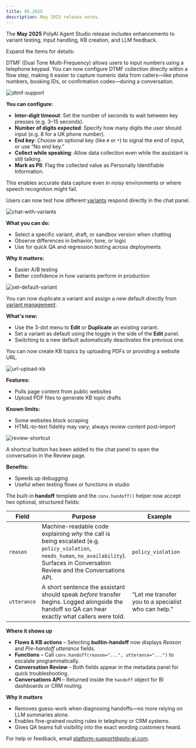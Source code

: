 ```yaml
---
title: 05.2025
description: May 2025 release notes.
---
```


The **May 2025** PolyAI Agent Studio release includes enhancements to variant testing, input handling, KB creation, and LLM feedback.

Expand the items for details:

<AccordionGroup>

<Accordion title="DTMF support" icon="fingerprint">

DTMF (Dual Tone Multi-Frequency) allows users to input numbers using a telephone keypad. You can now configure DTMF collection directly within a flow step, making it easier to capture numeric data from callers—like phone numbers, booking IDs, or confirmation codes—during a conversation.

![dtmf-support](/images/release-notes/2505/dtmf.png)

**You can configure:**

- **Inter-digit timeout**: Set the number of seconds to wait between key presses (e.g. 3–15 seconds).
- **Number of digits expected**: Specify how many digits the user should input (e.g. 8 for a UK phone number).
- **End key**: Choose an optional key (like `#` or `*`) to signal the end of input, or use “No end key.”
- **Collect while speaking**: Allow data collection even while the assistant is still talking.
- **Mark as PII**: Flag the collected value as Personally Identifiable Information.

This enables accurate data capture even in noisy environments or where speech recognition might fail.

</Accordion>

<Accordion title="Chat with variants" icon="arrows-cross">

Users can now test how different [variants](/variant-management/introduction) respond directly in the chat panel.

![chat-with-variants](/images/release-notes/2505/chat-with-variants.png)

**What you can do:**

* Select a specific variant, draft, or sandbox version when chatting
* Observe differences in behavior, tone, or logic
* Use for quick QA and regression testing across deployments

**Why it matters:**

* Easier A/B testing
* Better confidence in how variants perform in production

</Accordion>

<Accordion title="Duplicate and set default variants" icon="copy">

![set-default-variant](/images/release-notes/2505/set-default-variant.png)

You can now duplicate a variant and assign a new default directly from [variant management](/variant-management/introduction).

**What's new:**

* Use the 3-dot menu to **Edit** or **Duplicate** an existing variant.
* Set a variant as default using the toggle in the side of the **Edit** panel.
* Switching to a new default automatically deactivates the previous one.

</Accordion>

<Accordion title="Build KBs with URL and PDF upload" icon="file-pdf">

You can now create KB topics by uploading PDFs or providing a website URL.

![url-upload-kb](/images/release-notes/2505/import-pdf.png)

**Features:**

* Pulls page content from public websites
* Upload PDF files to generate KB topic drafts

**Known limits:**

* Some websites block scraping
* HTML-to-text fidelity may vary; always review content post-import

</Accordion>

<Accordion title="Chat-to-review shortcut" icon="arrow-up-right-from-square">

![review-shortcut](/images/release-notes/2505/review-shortcut.png)

A shortcut button has been added to the chat panel to open the conversation in the Review page.

**Benefits:**

* Speeds up debugging
* Useful when testing flows or functions in studio

</Accordion>

<Accordion title="Handoff reason and utterance" icon="phone">

The built-in **handoff** template and the `conv.handoff()` helper now accept two optional, structured fields:

| Field | Purpose | Example |
|-------|---------|---------|
| `reason` | Machine-readable code explaining *why* the call is being escalated (e.g. `policy_violation`, `needs_human`, `no_availability`). Surfaces in Conversation Review and the Conversations API. | `policy_violation` |
| `utterance` | A short sentence the assistant should speak *before* transfer begins. Logged alongside the handoff so QA can hear exactly what callers were told. | “Let me transfer you to a specialist who can help.” |

**Where it shows up**

* **Flows & KB actions** – Selecting **builtin-handoff** now displays *Reason* and *Pre-handoff utterance* fields.
* **Functions** – Call `conv.handoff(reason="...", utterance="...")` to escalate programmatically.
* **Conversation Review** – Both fields appear in the metadata panel for quick troubleshooting.
* **Conversations API** – Returned inside the `handoff` object for BI dashboards or CRM routing.

**Why it matters**

* Removes guess-work when diagnosing handoffs—no more relying on LLM summaries alone.
* Enables fine-grained routing rules in telephony or CRM systems.
* Gives QA teams full visibility into the exact wording customers heard.

</Accordion>

</AccordionGroup>

For help or feedback, email [platform-support@poly-ai.com](mailto:platform-support@poly-ai.com).
